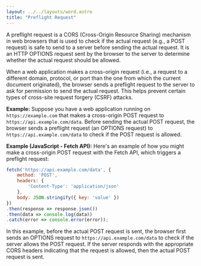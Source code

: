 ```yaml
---
layout: ../../layouts/word.astro
title: "Preflight Request"
---
```

A preflight request is a CORS (Cross-Origin Resource Sharing) mechanism in web browsers that is used to check if the actual request (e.g., a POST request) is safe to send to a server before sending the actual request. It is an HTTP OPTIONS request sent by the browser to the server to determine whether the actual request should be allowed.

When a web application makes a cross-origin request (i.e., a request to a different domain, protocol, or port than the one from which the current document originated), the browser sends a preflight request to the server to ask for permission to send the actual request. This helps prevent certain types of cross-site request forgery (CSRF) attacks.

**Example:**
Suppose you have a web application running on `https://example.com` that makes a cross-origin POST request to `https://api.example.com/data`. Before sending the actual POST request, the browser sends a preflight request (an OPTIONS request) to `https://api.example.com/data` to check if the POST request is allowed.

**Example (JavaScript - Fetch API):**
Here's an example of how you might make a cross-origin POST request with the Fetch API, which triggers a preflight request:

```javascript
fetch('https://api.example.com/data', {
    method: 'POST',
    headers: {
        'Content-Type': 'application/json'
    },
    body: JSON.stringify({ key: 'value' })
})
.then(response => response.json())
.then(data => console.log(data))
.catch(error => console.error(error));
```

In this example, before the actual POST request is sent, the browser first sends an OPTIONS request to `https://api.example.com/data` to check if the server allows the POST request. If the server responds with the appropriate CORS headers indicating that the request is allowed, then the actual POST request is sent.
